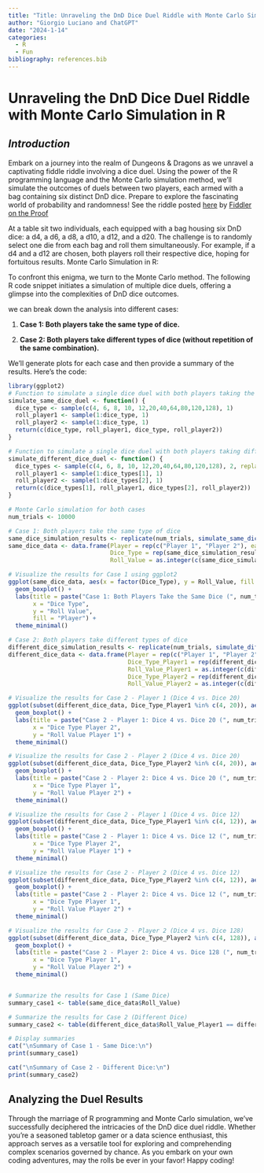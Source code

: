 ```yaml
---
title: "Title: Unraveling the DnD Dice Duel Riddle with Monte Carlo Simulation in R"
author: "Giorgio Luciano and ChatGPT"
date: "2024-1-14"
categories: 
  - R
  - Fun
bibliography: references.bib
---
```


# **Unraveling the DnD Dice Duel Riddle with Monte Carlo Simulation in R**

## ***Introduction***

Embark on a journey into the realm of Dungeons & Dragons as we unravel a captivating fiddle riddle involving a dice duel. Using the power of the R programming language and the Monte Carlo simulation method, we'll simulate the outcomes of duels between two players, each armed with a bag containing six distinct DnD dice. Prepare to explore the fascinating world of probability and randomness! See the riddle posted [here](https://open.substack.com/pub/thefiddler/p/can-you-roll-the-dungeon-masters?r=2xmwww&utm_campaign=post&utm_medium=web "Can You Roll the Dungeon Master’s Dice?") by [Fiddler on the Proof](https://thefiddler.substack.com/)

At a table sit two individuals, each equipped with a bag housing six DnD dice: a d4, a d6, a d8, a d10, a d12, and a d20. The challenge is to randomly select one die from each bag and roll them simultaneously. For example, if a d4 and a d12 are chosen, both players roll their respective dice, hoping for fortuitous results.
Monte Carlo Simulation in R:

To confront this enigma, we turn to the Monte Carlo method. The following R code snippet initiates a simulation of multiple dice duels, offering a glimpse into the complexities of DnD dice outcomes.

we can break down the analysis into different cases:

1.  **Case 1: Both players take the same type of dice.**

2.  **Case 2: Both players take different types of dice (without repetition of the same combination).**

We'll generate plots for each case and then provide a summary of the results. Here's the code:

```r
library(ggplot2)
# Function to simulate a single dice duel with both players taking the same type of dice
simulate_same_dice_duel <- function() {
  dice_type <- sample(c(4, 6, 8, 10, 12,20,40,64,80,120,128), 1)
  roll_player1 <- sample(1:dice_type, 1)
  roll_player2 <- sample(1:dice_type, 1)
  return(c(dice_type, roll_player1, dice_type, roll_player2))
}

# Function to simulate a single dice duel with both players taking different types of dice
simulate_different_dice_duel <- function() {
  dice_types <- sample(c(4, 6, 8, 10, 12,20,40,64,80,120,128), 2, replace = FALSE)
  roll_player1 <- sample(1:dice_types[1], 1)
  roll_player2 <- sample(1:dice_types[2], 1)
  return(c(dice_types[1], roll_player1, dice_types[2], roll_player2))
}

# Monte Carlo simulation for both cases
num_trials <- 10000

# Case 1: Both players take the same type of dice
same_dice_simulation_results <- replicate(num_trials, simulate_same_dice_duel())
same_dice_data <- data.frame(Player = rep(c("Player 1", "Player 2"), each = ncol(same_dice_simulation_results)),
                             Dice_Type = rep(same_dice_simulation_results[1, ], 2),
                             Roll_Value = as.integer(c(same_dice_simulation_results[2, ], same_dice_simulation_results[4, ])))

# Visualize the results for Case 1 using ggplot2
ggplot(same_dice_data, aes(x = factor(Dice_Type), y = Roll_Value, fill = Player)) +
  geom_boxplot() +
  labs(title = paste("Case 1: Both Players Take the Same Dice (", num_trials, "trials)"),
       x = "Dice Type",
       y = "Roll Value",
       fill = "Player") +
  theme_minimal()

# Case 2: Both players take different types of dice
different_dice_simulation_results <- replicate(num_trials, simulate_different_dice_duel())
different_dice_data <- data.frame(Player = rep(c("Player 1", "Player 2"), each = ncol(different_dice_simulation_results)),
                                  Dice_Type_Player1 = rep(different_dice_simulation_results[1, ], 2),
                                  Roll_Value_Player1 = as.integer(c(different_dice_simulation_results[2, ])),
                                  Dice_Type_Player2 = rep(different_dice_simulation_results[3, ], 2),
                                  Roll_Value_Player2 = as.integer(c(different_dice_simulation_results[4, ])))

# Visualize the results for Case 2 - Player 1 (Dice 4 vs. Dice 20)
ggplot(subset(different_dice_data, Dice_Type_Player1 %in% c(4, 20)), aes(x = factor(Dice_Type_Player2), y = Roll_Value_Player1)) +
  geom_boxplot() +
  labs(title = paste("Case 2 - Player 1: Dice 4 vs. Dice 20 (", num_trials, "trials)"),
       x = "Dice Type Player 2",
       y = "Roll Value Player 1") +
  theme_minimal()

# Visualize the results for Case 2 - Player 2 (Dice 4 vs. Dice 20)
ggplot(subset(different_dice_data, Dice_Type_Player2 %in% c(4, 20)), aes(x = factor(Dice_Type_Player1), y = Roll_Value_Player2)) +
  geom_boxplot() +
  labs(title = paste("Case 2 - Player 2: Dice 4 vs. Dice 20 (", num_trials, "trials)"),
       x = "Dice Type Player 1",
       y = "Roll Value Player 2") +
  theme_minimal()

# Visualize the results for Case 2 - Player 1 (Dice 4 vs. Dice 12)
ggplot(subset(different_dice_data, Dice_Type_Player1 %in% c(4, 12)), aes(x = factor(Dice_Type_Player2), y = Roll_Value_Player1)) +
  geom_boxplot() +
  labs(title = paste("Case 2 - Player 1: Dice 4 vs. Dice 12 (", num_trials, "trials)"),
       x = "Dice Type Player 2",
       y = "Roll Value Player 1") +
  theme_minimal()

# Visualize the results for Case 2 - Player 2 (Dice 4 vs. Dice 12)
ggplot(subset(different_dice_data, Dice_Type_Player2 %in% c(4, 12)), aes(x = factor(Dice_Type_Player1), y = Roll_Value_Player2)) +
  geom_boxplot() +
  labs(title = paste("Case 2 - Player 2: Dice 4 vs. Dice 12 (", num_trials, "trials)"),
       x = "Dice Type Player 1",
       y = "Roll Value Player 2") +
  theme_minimal()

# Visualize the results for Case 2 - Player 2 (Dice 4 vs. Dice 128)
ggplot(subset(different_dice_data, Dice_Type_Player2 %in% c(4, 128)), aes(x = factor(Dice_Type_Player1), y = Roll_Value_Player2)) +
  geom_boxplot() +
  labs(title = paste("Case 2 - Player 2: Dice 4 vs. Dice 128 (", num_trials, "trials)"),
       x = "Dice Type Player 1",
       y = "Roll Value Player 2") +
  theme_minimal()


# Summarize the results for Case 1 (Same Dice)
summary_case1 <- table(same_dice_data$Roll_Value)

# Summarize the results for Case 2 (Different Dice)
summary_case2 <- table(different_dice_data$Roll_Value_Player1 == different_dice_data$Roll_Value_Player2)

# Display summaries
cat("\nSummary of Case 1 - Same Dice:\n")
print(summary_case1)

cat("\nSummary of Case 2 - Different Dice:\n")
print(summary_case2)

```
## Analyzing the Duel Results

Through the marriage of R programming and Monte Carlo simulation, we've successfully deciphered the intricacies of the DnD dice duel riddle. Whether you're a seasoned tabletop gamer or a data science enthusiast, this approach serves as a versatile tool for exploring and comprehending complex scenarios governed by chance. As you embark on your own coding adventures, may the rolls be ever in your favor! Happy coding!
